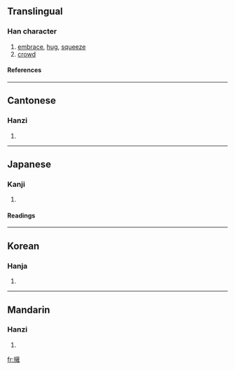 {{see|拥}}

==Translingual==
===Han character===
{{Han char|rn=64|rad=手|as=13|sn=16|four=5001<sub>4</sub>|canj=手卜女土 (QYVG)}}
# [[embrace]], [[hug]], [[squeeze]]
# [[crowd]]
====References====
{{Han ref|kx=0457.260|dkj=12781|dj=0806.090|hdz=31972.010|uh=64C1|ud=25793|bh=BED6|bd=48854}}

----
==Cantonese==
===Hanzi===
{{yue-hanzi|jyut=|y=yung2}}
# {{defn|Cantonese}}

----
==Japanese==
===Kanji===
{{ja-kanji|grade=c|rs=手13}}
# {{defn|Japanese}} 
====Readings====
{{ja-readings|on=[[よう]] (yō)|kun=[[いだく]] (idaku)}}

----
==Korean==
===Hanja===
{{ko-hanja|hangeul=[[옹]]|eumhun=|rv=ong|mr=ong|y=ong}}
# {{defn|Korean}}

----
==Mandarin==
===Hanzi===
{{cmn-hanzi|sim=拥|pin=[[yōng]] ([[yong1]]), [[yǒng]] ([[yong3]])|wg=yung<sup>1</sup>, yung<sup>3</sup>}}
# {{defn|Mandarin}}

[[fr:擁]]